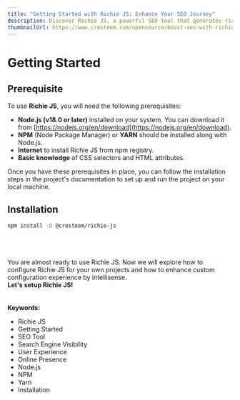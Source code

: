 ```yaml
---
title: "Getting Started with Richie JS: Enhance Your SEO Journey"
description: Discover Richie JS, a powerful SEO tool that generates rich results for enhanced search engine visibility and improved user experience. Learn how to simplify your SEO process and increase your online presence with our innovative solution.
thumbnailUrl: https://www.cresteem.com/opensource/boost-seo-with-richie-js/thumbnail.webp
---
```


# Getting Started

## Prerequisite

To use **Richie JS**, you will need the following prerequisites:

- **Node.js (v18.0 or later)** installed on your system. You can download it from
  [https://nodejs.org/en/download](https://nodejs.org/en/download).
- **NPM** (Node Package Manager) or **YARN** should be installed along with Node.js.
- **Internet** to install Richie JS from npm registry.
- **Basic knowledge** of CSS selectors and HTML attributes.

Once you have these prerequisites in place, you can follow the installation steps in the project's documentation
to set up and run the project on your local machine.

## Installation

```sh npm2yarn
npm install -D @cresteem/richie-js
```

<br />
<br />
<br />
You are almost ready to use Richie JS. Now we will explore how to configure Richie
JS for your own projects and how to enhance custom configuration experience by intellisense.
<br />
<b>Let's setup Richie JS!</b>


<br />
<br />
<br />
<strong>Keywords:</strong>
<ul className={style.keywords}>
  <li>Richie JS</li>
  <li>Getting Started</li>
  <li>SEO Tool</li>
  <li>Search Engine Visibility</li>
  <li>User Experience</li>
  <li>Online Presence</li>
  <li>Node.js</li>
  <li>NPM</li>
  <li>Yarn</li>
  <li>Installation</li>
</ul>
